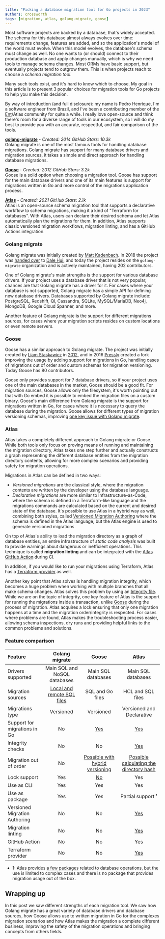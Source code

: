 ```yaml
---
title: "Picking a database migration tool for Go projects in 2023"
authors: crossworth
tags: [migration, atlas, golang-migrate, goose]
---
```


Most software projects are backed by a database, that's widely accepted. The schema
for this database almost always evolves over time: requirements
change, features are added, and so the application's model of the world must evolve.
When this model evolves, the database's schema must change as well. No one wants
to (or should) connect to their production database and apply changes manually, which is why
we need tools to manage schema changes. Most ORMs have basic support, but eventually
projects tend to outgrow them. This is when projects reach to choose a _schema migration tool_.

Many such tools exist, and it's hard to know which to choose. My goal in this article
is to present 3 popular choices for migration tools for Go projects to help you make this decision.

By way of introduction (and full disclosure): my name is Pedro Henrique, I'm a software engineer from Brazil,
and I've been a contributing member of the [Ent](https://entgo.io)/Atlas community for quite a while. I really love open-source
and think there's room for a diverse range of tools in our ecosystem, so I will do my best to provide
you with an accurate, respectful, and fair comparison of the tools.

**[golang-migrate](https://github.com/golang-migrate/migrate)** - *Created: 2014 GitHub Stars: 10.3k*<br />
Golang migrate is one of the most famous tools for handling database migrations.
Golang migrate has support for many database drivers and migration sources, it takes a simple
and direct approach for handling database migrations.

**[Goose](https://github.com/pressly/goose)** - *Created: 2012 GitHub Stars: 3.2k*<br />
Goose is a solid option when choosing a migration tool. Goose has support for the main
database drivers and one of its main features is support for migrations
written in Go and more control of the migrations application process.

**[Atlas](https://github.com/anthony-bible/atlas)** - *Created: 2021 GitHub Stars: 2.1k*<br />
Atlas is an open-source schema migration tool that supports a declarative workflow to schema
migrations, making it a kind of "Terraform for databases". With Atlas, users can declare their desired schema
and let Atlas automatically plan the migrations for them. In addition, Atlas supports classic versioned migration
workflows, migration linting, and has a GitHub Actions integration.


### Golang migrate
Golang migrate was initially created by [Matt Kadenbach](https://github.com/mattes). In 2018 the project was [handed
over](https://github.com/mattes/migrate/issues/311) to [Dale Hui](https://github.com/dhui), and today the project resides
on the `golang-migrate` organization and is actively maintained, having 202 contributors.

One of Golang migrate's main strengths is the support for various database drivers. If
your project uses a database driver that is not very popular, chances are that Golang
migrate has a driver for it. For cases where your database is not supported, Golang migrate has
a simple API for defining new database drivers. Databases supported by Golang migrate
include: PostgreSQL, Redshift, Ql, Cassandra, SQLite, MySQL/MariaDB, Neo4j, MongoDB,
Google Cloud Spanner, and more.

Another feature of Golang migrate is the support for different migrations sources, for cases where your
migration scripts resides on custom locations or even remote servers.


### Goose
Goose has a similar approach to Golang migrate. The project was initially created by [Liam
Staskawicz](https://bitbucket.org/liamstask/) in [2012](https://bitbucket.org/liamstask/goose/src/3e2b32284c219f120a588f1fe4798be671c94dfb/),
and in 2016 [Pressly](https://github.com/pressly) created a fork improving the usage by adding support for
migrations in Go, handling cases of migrations out of order and custom schemas for migration
versioning. Today Goose has 80 contributors.

Goose only provides support for 7 database drivers, so if your project uses one of the main
databases in the market, Goose should be a good fit. For migration sources, Goose allows only
the filesystem, it's worth pointing out that with Go embed it is possible to embed the migration
files on a custom binary. Goose's main difference from Golang migrate is the support for
migrations written in Go, for cases where it is necessary to query the database during the
migration. Goose allows for different types of migration versioning schemas, improving
[one key issue with Golang migrate](https://github.com/golang-migrate/migrate/issues/510).


### Atlas
Atlas takes a completely different approach to Golang migrate or Goose. While both
tools only focus on proving means of running and maintaining the migration directory, Atlas
takes one step further and actually constructs a graph representing the different database
entities from the migration directory contents, allowing for more complex
scenarios and providing safety for migration operations.

Migrations in Atlas can be defined in two ways:
* *Versioned migrations* are the classical style, where the migration contents are written by the developer
using the database language.
* *Declarative migrations* are more similar to Infrastructure-as-Code,
where the schema is defined in a Terraform-like language and the migrations commands are
calculated based on the current and desired state of the database. It's possible to use Atlas in
a hybrid way as well, combining both styles, called [Versioned Migration Authoring](https://atlasgo.io/versioned/diff)
where the schema is defined in the Atlas language, but the Atlas engine is used to generate versioned migrations.

On top of Atlas's ability to load the migration directory as a graph of database entities,
an entire infrastructure of _static code analysis_ was built to provide warnings
about dangerous or inefficient operations. This technique is called **migration linting** and can be
integrated with the [Atlas GitHub Action](https://atlasgo.io/integrations/github-actions) during CI.

In addition, if you would like to run your migrations using Terraform, Atlas has a [Terraform provider](https://atlasgo.io/integrations/terraform-provider)
as well.

Another key point that Atlas solves is handling migration integrity, which becomes a huge problem when working with
multiple branches that all make schema changes. Atlas solves this problem by using an [Integrity
file](https://atlasgo.io/concepts/migration-directory-integrity). While we are on the topic of integrity,
one key feature of Atlas is the support for running the migrations inside a transaction, unlike [Goose](https://github.com/pressly/goose/issues/335)
during the process of migration. Atlas acquires a lock ensuring that only one migration happens at a time
and the migration order/integrity is respected. For cases where problems are found, Atlas makes
the troubleshooting process easier, allowing schema inspections, dry runs and providing helpful links to
the common problems and solutions.

### Feature comparison

| Feature | Golang migrate | Goose | Atlas |
| :--- | :----: | :----: | :----: |
| Drivers supported | Main SQL and NoSQL databases | Main SQL databases | Main SQL databases |
| Migration sources | [Local and remote SQL files](https://github.com/golang-migrate/migrate#migration-sources) | SQL and Go files | HCL and SQL files |
| Migrations type | Versioned | Versioned | Versioned and Declarative |
| Support for migrations in Go | No | [Yes](https://github.com/pressly/goose#go-migrations) | [Yes](https://entgo.io/docs/data-migrations/) |
| Integrity checks | No | No | [Yes](https://atlasgo.io/concepts/migration-directory-integrity) |
| Migration out of order | No | [Possible with hybrid versioning](https://github.com/pressly/goose#hybrid-versioning) | [Possible calculating the directory hash](https://atlasgo.io/versioned/new#recalculating-the-directory-hash) |
| Lock support | Yes | [No](https://github.com/pressly/goose/issues/335) | Yes |
| Use as CLI | Yes | Yes | Yes |
| Use as package | Yes | Yes | Partial support ¹ |
| Versioned Migration Authoring | No | No | [Yes](https://atlasgo.io/versioned/diff) |
| Migration linting | No | No | [Yes](https://atlasgo.io/versioned/lint) |
| GitHub Action | No | No | [Yes](https://atlasgo.io/integrations/github-actions) |
| Terraform provider | No | No | [Yes](https://atlasgo.io/integrations/terraform-provider) |

- 1: Atlas provides [a few packages](https://pkg.go.dev/github.com/anthony-bible/atlas#section-directories) related to database operations, but the use is limited to complex cases
and there is no package that provides migration usage out of the box.


## Wrapping up

In this post we saw different strengths of each migration tool. We saw how Golang
migrate has a great variety of database drivers and database sources, how Goose allows use
to written migration in Go for the complexes migration scenarios and how Atlas makes the
migration a complete different business, improving the safety of the migration operations and
bringing concepts from others fields.
